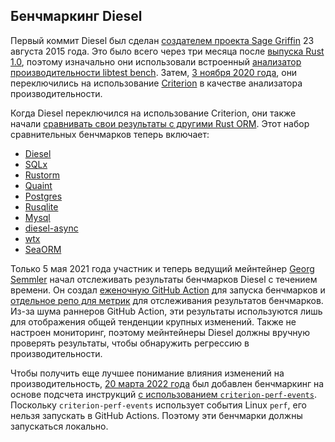 ## Бенчмаркинг Diesel

Первый коммит Diesel был сделан [создателем проекта Sage Griffin][github sgrif] 23 августа 2015 года.
Это было всего через три месяца после [выпуска Rust 1.0][rust v1],
поэтому изначально они использовали встроенный [анализатор производительности libtest bench][libtest bench].
Затем, [3 ноября 2020 года][github diesel 2507], они переключились на использование [Criterion][criterion] в качестве анализатора производительности.

Когда Diesel переключился на использование Criterion,
они также начали [сравнивать свои результаты с другими Rust ORM][github diesel bench].
Этот набор сравнительных бенчмарков теперь включает:

- [Diesel][github diesel]
- [SQLx][github sqlx]
- [Rustorm][github rustorm]
- [Quaint][github quaint]
- [Postgres][github postgres]
- [Rusqlite][github rusqlite]
- [Mysql][github mysql]
- [diesel-async][github diesel async]
- [wtx][github wtx]
- [SeaORM][github seaorm]

Только 5 мая 2021 года участник и теперь ведущий мейнтейнер
[Georg Semmler][github weiznich] начал отслеживать результаты бенчмарков Diesel с течением времени.
Он создал [еженочную GitHub Action][github actions diesel metrics] для запуска бенчмарков
и [отдельное репо для метрик][github diesel metrics] для отслеживания результатов бенчмарков.
Из-за шума раннеров GitHub Action, эти результаты используются лишь для отображения общей тенденции крупных изменений.
Также не настроен мониторинг, поэтому мейнтейнеры Diesel должны вручную проверять результаты, чтобы обнаружить регрессию в производительности.

Чтобы получить еще лучшее понимание влияния изменений на производительность,
[20 марта 2022 года][github diesel 3103]
был добавлен бенчмаркинг на основе подсчета инструкций [с использованием `criterion-perf-events`][github criterion perf events].
Поскольку `criterion-perf-events` использует события Linux `perf`, его нельзя запускать в GitHub Actions.
Поэтому эти бенчмарки должны запускаться локально.

[github diesel first commit]: https://github.com/diesel-rs/diesel/commit/b6b65709ae0c4591713d286273afc293f4e36ca1
[github sgrif]: https://github.com/sgrif
[rust v1]: https://blog.rust-lang.org/2015/05/15/Rust-1.0.html
[github diesel 2507]: https://github.com/diesel-rs/diesel/pull/2507
[github diesel bench]: https://github.com/diesel-rs/diesel/tree/master/diesel_bench
[github diesel]: https://github.com/diesel-rs/diesel
[github sqlx]: https://github.com/launchbadge/sqlx
[github rustorm]: https://github.com/ivanceras/rustorm
[github quaint]: https://github.com/prisma/quaint
[github postgres]: https://github.com/sfackler/rust-postgres
[github rusqlite]: https://github.com/rusqlite/rusqlite
[github mysql]: https://github.com/blackbeam/rust-mysql-simple
[github diesel async]: https://github.com/weiznich/diesel_async
[github wtx]: https://github.com/c410-f3r/wtx
[github seaorm]: https://github.com/SeaQL/sea-orm
[github weiznich]: https://github.com/weiznich
[github diesel metrics]: https://github.com/diesel-rs/metrics
[github actions diesel metrics]: https://github.com/diesel-rs/diesel/commit/f585d63ce573259fc848ff2d561fe5e86faadd6e
[github criterion perf events]: https://github.com/jbreitbart/criterion-perf-events
[github diesel 3103]: https://github.com/diesel-rs/diesel/pull/3103

[libtest bench]: /ru/learn/benchmarking/rust/libtest-bench/
[criterion]: /ru/learn/benchmarking/rust/criterion/
